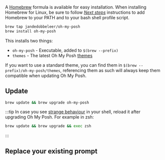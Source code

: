 A [Homebrew][brew] formula is available for easy installation. When installing Homebrew for Linux, be sure to follow *[Next steps][nextsteps]* instructions to add Homebrew to your PATH and to your bash shell profile script.

```bash
brew tap jandedobbeleer/oh-my-posh
brew install oh-my-posh
```

This installs two things:

- `oh-my-posh` - Executable, added to `$(brew --prefix)`
- `themes` - The latest Oh My Posh [themes][themes]

If you want to use a standard theme, you can find them in `$(brew --prefix)/oh-my-posh/themes`, referencing them as such
will always keep them compatible when updating Oh My Posh.

## Update

```bash
brew update && brew upgrade oh-my-posh
```

:::tip
In case you see [strange behaviour][strange] in your shell, reload it after upgrading Oh My Posh.
For example in zsh:

```bash
brew update && brew upgrade && exec zsh
```
:::

## Replace your existing prompt

[brew]: https://brew.sh
[nextsteps]: https://docs.brew.sh/Homebrew-on-Linux#install
[themes]: https://ohmyposh.dev/docs/themes
[strange]: https://github.com/JanDeDobbeleer/oh-my-posh/issues/1287
